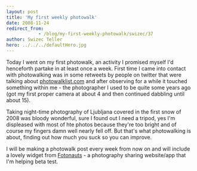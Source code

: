 ```yaml
---
layout: post
title: 'My first weekly photowalk'
date: 2008-11-24
redirect_from: 
            - /blog/my-first-weekly-photowalk/swizec/37
author: Swizec Teller
hero: ../../../defaultHero.jpg
---
```

Today I went on my first photowalk, an activity I promised myself I'd henceforth partake in at least once a week. First time I came into contact with photowalking was in some retweets by people on twitter that were talking about [photowalklist.com](http://www.photowalklist.com/) and after observing for a while it touched something within me - the photographer I used to be quite some years ago (got my first proper camera at about 4 and then continued dabbling until about 15).

Taking night-time photography of Ljubljana covered in the first snow of 2008 was bloody wonderful, sure I found out I need a tripod, yes I'm displeased with most of hte photos because they're too bright and of course my fingers damn well nearly fell off. But that's what photowalking is about, finding out how much you suck so you can improve.

I will be making a photowalk post every week from now on and will include a lovely widget from [Fotonauts](http://www.fotonauts.com/) - a photography sharing website/app that I'm helping beta test.